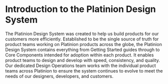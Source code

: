 
<Meta title="Introduction" />

# Introduction to the Platinion Design System

The Platinion Design System was created to help us build products for our customers more efficiently. Established to be the single source of truth for product teams working on Platinion products across the globe, the Platinion Design System contains everything from Getting Started guides through to Core Components intended for adoption within each product. It enables product teams to design and develop with speed, consistency, and quality. Our dedicated Design Operations team works with the individual product teams across Platinion to ensure the system continues to evolve to meet the needs of our designers, developers, and customers.
